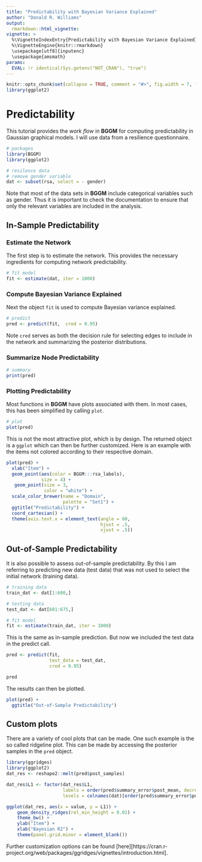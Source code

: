 ```yaml
---
title: "Predictability with Bayesian Variance Explained"
author: "Donald R. Williams"
output: 
  rmarkdown::html_vignette:
vignette: >
  %\VignetteIndexEntry{Predictability with Bayesian Variance Explained}
  %\VignetteEngine{knitr::rmarkdown}
  \usepackage[utf8]{inputenc}
  \usepackage{amsmath}
params:
  EVAL: !r identical(Sys.getenv("NOT_CRAN"), "true")
---
```


```r
knitr::opts_chunk$set(collapse = TRUE, comment = "#>", fig.width = 7, fig.height = 7, fig.align = "center")
library(ggplot2)
```

# Predictability
This tutorial provides the *work flow* in **BGGM** for computing predictability in Gaussian graphical models. I will use data from a resilience questionnaire.

```r
# packages
library(BGGM)
library(ggplot2)

# resilence data
# remove gender variable
dat <- subset(rsa, select = - gender)
```

Note that most of the data sets in **BGGM** include categorical variables such as gender. Thus it is important to check the documentation to ensure that only the relevant variables are included in the analysis.

## In-Sample Predictability
### Estimate the Network
The first step is to estimate the network. This provides the necessary ingredients 
for computing network predictability.

```r
# fit model
fit <- estimate(dat, iter = 1000)
```

### Compute Bayesian Variance Explained
Next the object `fit` is used to compute Bayesian variance explained.
```r
# predict
pred <- predict(fit,  cred = 0.95)
```

Note `cred` serves as both the decision rule for selecting edges to include in  the network and summarizing the posterior distributions.

### Summarize Node Predictability
```r
# summary
print(pred)
```

### Plotting Predictability
Most functions in **BGGM** have plots associated with them. In most cases, this 
has been simplified by calling `plot`.

```r
# plot 
plot(pred)
```

This is not the most attractive plot, which is by design. The returned object is a `ggplot` which can then be further customized. Here is an example with the items not colored according to their respective domain.

```r
plot(pred) + 
  xlab("Item") +
  geom_point(aes(color = BGGM:::rsa_labels), 
             size = 4) +
   geom_point(size = 3, 
              color = "white") +
  scale_color_brewer(name = "Domain", 
                     palette = "Set1") +
  ggtitle("Predictability") +
  coord_cartesian() +
  theme(axis.text.x = element_text(angle = 60, 
                                   hjust = .5, 
                                   vjust = .5))
```


## Out-of-Sample Predictability
It is also possible to assess out-of-sample predictability. By this I am referring to predicting new data (test data) that was not used to select the initial network (training data).

```r
# training data
train_dat <- dat[1:600,]

# testing data
test_dat <- dat[601:675,]

# fit model
fit <- estimate(train_dat, iter = 1000)
```

This is the same as in-sample prediction. But now we included the test data in the predict call.
```r
pred <- predict(fit, 
                test_data = test_dat, 
                cred = 0.95)

pred
``` 

The results can then be plotted.
```r
plot(pred) + 
  ggtitle("Out-of-Sample Predictability")
```

## Custom plots
There are a variety of cool plots that can be made. One such example is the so called ridgeline plot. This can be made by accessing the posterior samples in the `pred` object.

```r
library(ggridges)
library(ggplot2)
dat_res <- reshape2::melt(pred$post_samples)

dat_res$L1 <- factor(dat_res$L1, 
                     labels = order(pred$summary_error$post_mean, decreasing = F), 
                     levels = colnames(dat)[order(pred$summary_error$post_mean, decreasing = F)])

ggplot(dat_res, aes(x = value, y = L1)) + 
    geom_density_ridges(rel_min_height = 0.01) +
    theme_bw() +
    ylab("Item") +
    xlab("Bayesian R2") +
    theme(panel.grid.minor = element_blank())
```

Further customization options can be found [here][https://cran.r-project.org/web/packages/ggridges/vignettes/introduction.html].
